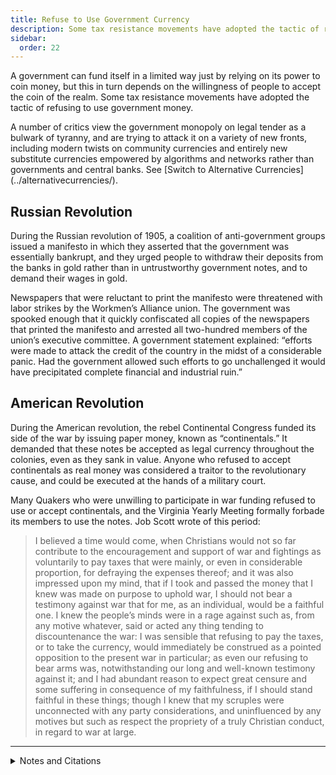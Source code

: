 ```yaml
---
title: Refuse to Use Government Currency
description: Some tax resistance movements have adopted the tactic of refusing to use government money.
sidebar:
  order: 22
---
```


A government can fund itself in a limited way just by relying on its power to coin money, but this in turn depends on the willingness of people to accept the coin of the realm.
Some tax resistance movements have adopted the tactic of refusing to use government money.

<Aside type="tip" title="See also">
A number of critics view the government monopoly on legal tender as a bulwark of tyranny, and are trying to attack it on a variety of new fronts, including modern twists on community currencies and entirely new substitute currencies empowered by algorithms and networks rather than governments and central banks.
See [Switch to Alternative Currencies](../alternativecurrencies/).
</Aside>

## <Badge text="Example" size="medium" /> Russian Revolution

During the Russian revolution of 1905, a coalition of anti-government groups issued a manifesto in which they asserted that the government was essentially bankrupt, and they urged people to withdraw their deposits from the banks in gold rather than in untrustworthy government notes, and to demand their wages in gold.

Newspapers that were reluctant to print the manifesto were threatened with labor strikes by the Workmen’s Alliance union.
The government was spooked enough that it quickly confiscated all copies of the newspapers that printed the manifesto and arrested all two-hundred members of the union’s executive committee.
A government statement explained: “efforts were made to attack the credit of the country in the midst of a considerable panic.
Had the government allowed such efforts to go unchallenged it would have precipitated complete financial and industrial ruin.”

## <Badge text="Example" size="medium" /> American Revolution

During the American revolution, the rebel Continental Congress funded its side of the war by issuing paper money, known as “continentals.”
It demanded that these notes be accepted as legal currency throughout the colonies, even as they sank in value.
Anyone who refused to accept continentals as real money was considered a traitor to the revolutionary cause, and could be executed at the hands of a military court.

Many Quakers who were unwilling to participate in war funding refused to use or accept continentals, and the Virginia Yearly Meeting formally forbade its members to use the notes.
Job Scott wrote of this period:

> I believed a time would come, when Christians would not so far contribute to the encouragement and support of war and fightings as voluntarily to pay taxes that were mainly, or even in considerable proportion, for defraying the expenses thereof; and it was also impressed upon my mind, that if I took and passed the money that I knew was made on purpose to uphold war, I should not bear a testimony against war that for me, as an individual, would be a faithful one.
> I knew the people’s minds were in a rage against such as, from any motive whatever, said or acted any thing tending to discountenance the war: I was sensible that refusing to pay the taxes, or to take the currency, would immediately be construed as a pointed opposition to the present war in particular; as even our refusing to bear arms was, notwithstanding our long and well-known testimony against it; and I had abundant reason to expect great censure and some suffering in consequence of my faithfulness, if I should stand faithful in these things; though I knew that my scruples were unconnected with any party considerations, and uninfluenced by any motives but such as respect the propriety of a truly Christian conduct, in regard to war at large.

<hr />

<details>
<summary>Notes and Citations</summary>

* “Riga Now in Flames, Rebels Control Country”, “Exciting Scenes at Arrest of Workmen’s Alliance Committee,” and “Government Defines Position Clearly” <i>New York Herald</i> 19 December 1905, p. 4
* Scott, Job “I Was Greatly Exercised in Spirit” <i>American Quaker War Tax Resistance</i>, 2nd ed. (2011) pp. 94–95

</details>
